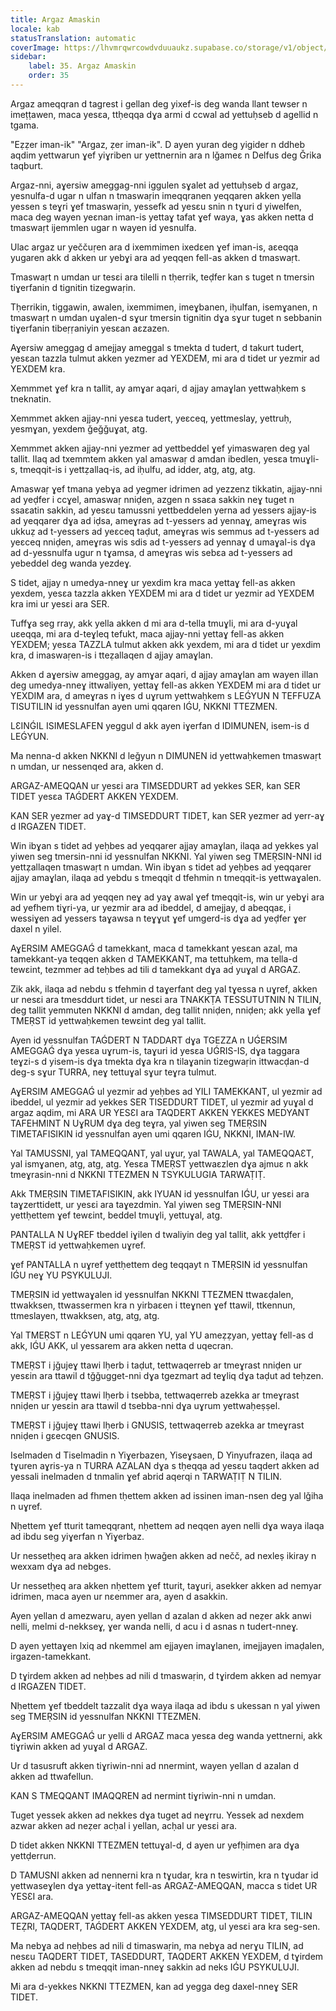 ```yaml
---
title: Argaz Amaskin
locale: kab
statusTranslation: automatic
coverImage: https://lhvmrqwrcowdvduuaukz.supabase.co/storage/v1/object/public/strapi-uploads/small_cover-educacion-fundamental.webp-2d51a7828a2b1309555be27f7e2a61a0.webp
sidebar:
    label: 35. Argaz Amaskin
    order: 35
---
```

Argaz ameqqran d tagrest i gellan deg yixef-is deg wanda llant tewser n imeṭṭawen, maca yesɛa, ttḥeqqa dɣa armi d ccwal ad yettuḥseb d agellid n tgama.

"Eẓẓer iman-ik" "Argaz, ẓer iman-ik". D ayen yuran deg yigider n ddheb aqdim yettwarun ɣef yiɣriben ur yettnernin ara n lǧameɛ n Delfus deg Ǧrika taqburt.

Argaz-nni, aɣersiw ameggag-nni iggulen sɣalet ad yettuḥseb d argaz, yesnulfa-d ugar n ulfan n tmaswaṛin imeqqranen yeqqaren akken yella yessen s teɣri ɣef tmaswaṛin, yessefk ad yesɛu snin n tɣuri d yiwelfen, maca deg wayen yeɛnan iman-is yettaɣ tafat ɣef waya, ɣas akken netta d tmaswaṛt ijemmlen ugar n wayen id yesnulfa.

Ulac argaz ur yeččuṛen ara d ixemmimen ixedɛen ɣef iman-is, aɛeqqa yugaren akk d akken ur yebɣi ara ad yeqqen fell-as akken d tmaswaṛt.

Tmaswaṛt n umdan ur tesɛi ara tilelli n tḥerrik, teḍfer kan s tuget n tmersin tiɣerfanin d tignitin tizegwaṛin.

Tḥerrikin, tiggawin, awalen, ixemmimen, imeɣbanen, iḥulfan, isemɣanen, n tmaswaṛt n umdan uɣalen-d sɣur tmersin tignitin dɣa sɣur tuget n sebbanin tiɣerfanin tibeṛṛaniyin yesɛan aɛzazen.

Aɣersiw ameggag d amejjay ameggal s tmekta d tudert, d takurt tudert, yesɛan tazzla tulmut akken yezmer ad YEXDEM, mi ara d tidet ur yezmir ad YEXDEM kra.

Xemmmet ɣef kra n tallit, ay amɣar aqari, d ajjay amaɣlan yettwaḥkem s tneknatin.

Xemmmet akken ajjay-nni yesɛa tudert, yeɛceq, yettmeslay, yettruḥ, yesmɣan, yexdem ǧeǧǧuɣat, atg.

Xemmmet akken ajjay-nni yezmer ad yettbeddel ɣef yimaswaṛen deg yal tallit. Ilaq ad txemmtem akken yal amaswaṛ d amdan ibedlen, yesɛa tmuɣli-s, tmeqqit-is i yettẓallaq-is, ad iḥulfu, ad idder, atg, atg, atg.

Amaswaṛ ɣef tmana yebɣa ad yegmer idrimen ad yezzenz tikkatin, ajjay-nni ad yeḍfer i ccɣel, amaswaṛ nniḍen, azgen n ssaɛa sakkin neɣ tuget n ssaɛatin sakkin, ad yesɛu tamussni yettbeddelen yerna ad yessers ajjay-is ad yeqqarer dɣa ad iḍsa, ameɣras ad t-yessers ad yennaɣ, ameɣras wis ukkuẓ ad t-yessers ad yeɛceq taḍut, ameɣras wis semmus ad t-yessers ad yeɛceq nniḍen, ameɣras wis sdis ad t-yessers ad yennaɣ d umaɣal-is dɣa ad d-yessnulfa ugur n tɣamsa, d ameɣras wis sebɛa ad t-yessers ad yebeddel deg wanda yezdeɣ.

S tidet, ajjay n umedya-nneɣ ur yexdim kra maca yettaɣ fell-as akken yexdem, yesɛa tazzla akken YEXDEM mi ara d tidet ur yezmir ad YEXDEM kra imi ur yesɛi ara SER.

Tuffɣa seg rray, akk yella akken d mi ara d-tella tmuɣli, mi ara d-yuɣal uɛeqqa, mi ara d-teɣleq tefukt, maca ajjay-nni yettaɣ fell-as akken YEXDEM; yesɛa TAZZLA tulmut akken akk yexdem, mi ara d tidet ur yexdim kra, d imaswaṛen-is i tteẓallaqen d ajjay amaɣlan.

Akken d aɣersiw ameggag, ay amɣar aqari, d ajjay amaɣlan am wayen illan deg umedya-nneɣ ittwaliyen, yettaɣ fell-as akken YEXDEM mi ara d tidet ur YEXDIM ara, d ameɣras n iɣes d uɣrum yettwaḥkem s LEǴYUN N TEFFUZA TISUTILIN id yessnulfan ayen umi qqaren IǴU, NKKNI TTEZMEN.

LƐINǴIL ISIMESLAFEN yeggul d akk ayen iɣerfan d IDIMUNEN, isem-is d LEǴYUN.

Ma nenna-d akken NKKNI d leǧyun n DIMUNEN id yettwaḥkemen tmaswaṛt n umdan, ur nessenqed ara, akken d.

ARGAZ-AMEQQAN ur yesɛi ara TIMSEDDURT ad yekkes SER, kan SER TIDET yesɛa TAǴDERT AKKEN YEXDEM.

KAN SER yezmer ad yaɣ-d TIMSEDDURT TIDET, kan SER yezmer ad yerr-aɣ d IRGAZEN TIDET.

Win ibɣan s tidet ad yeḥbes ad yeqqarer ajjay amaɣlan, ilaqa ad yekkes yal yiwen seg tmersin-nni id yessnulfan NKKNI. Yal yiwen seg TMEṚSIN-NNI id yettẓallaqen tmaswaṛt n umdan. Win ibɣan s tidet ad yeḥbes ad yeqqarer ajjay amaɣlan, ilaqa ad yebdu s tmeqqit d tfehmin n tmeqqit-is yettwaɣalen.

Win ur yebɣi ara ad yeqqen neɣ ad yaɣ awal ɣef tmeqqit-is, win ur yebɣi ara ad yefhem tiɣri-ya, ur yezmir ara ad ibeddel, d amejjay, d abeqqaɛ, i wessiɣen ad yessers taɣawsa n teɣɣut ɣef umgerd-is dɣa ad yeḍfer ɣer daxel n yilel.

AɣERSIM AMEGGAǴ d tamekkant, maca d tamekkant yesɛan azal, ma tamekkant-ya teqqen akken d TAMEKKANT, ma tettuḥkem, ma tella-d tewɛint, tezmmer ad teḥbes ad tili d tamekkant dɣa ad yuɣal d ARGAZ.

Zik akk, ilaqa ad nebdu s tfehmin d taɣerfant deg yal tɣessa n uɣref, akken ur nesɛi ara tmesddurt tidet, ur nesɛi ara TNAKKṬA TESSUTUTNIN N TILIN, deg tallit yemmuten NKKNI d amdan, deg tallit nniḍen, nniḍen; akk yella ɣef TMEṚST id yettwaḥkemen tewɛint deg yal tallit.

Ayen id yessnulfan TAǴDERT N TADDART dɣa TGEZZA n UǴERSIM AMEGGAǴ dɣa yesɛa uɣrum-is, taɣuri id yesɛa UǴRIS-IS, dɣa taggara teɣzi-s d yisem-is dɣa tmekta dɣa kra n tilaɣanin tizegwaṛin ittwacḍan-d deg-s sɣur TURRA, neɣ tettuɣal sɣur teɣra tulmut.

AɣERSIM AMEGGAǴ ul yezmir ad yeḥbes ad YILI TAMEKKANT, ul yezmir ad ibeddel, ul yezmir ad yekkes SER TISEDDURT TIDET, ul yezmir ad yuɣal d argaz aqdim, mi ARA UR YESƐI ara TAQDERT AKKEN YEKKES MEDYANT TAFEHMINT N UɣRUM dɣa deg teɣra, yal yiwen seg TMEṚSIN TIMETAFISIKIN id yessnulfan ayen umi qqaren IǴU, NKKNI, IMAN-IW.

Yal TAMUSSNI, yal TAMEQQANT, yal uɣur, yal TAWALA, yal TAMEQQAƐT, yal ismɣanen, atg, atg, atg. Yesɛa TMEṚST yettwaɛzlen dɣa ajmuɛ n akk tmeɣrasin-nni d NKKNI TTEZMEN N TSYKULUGIA TARWAṬIṬ.

Akk TMEṚSIN TIMETAFISIKIN, akk IYUAN id yessnulfan IǴU, ur yesɛi ara taɣzerttidett, ur yesɛi ara taɣezdmin. Yal yiwen seg TMEṚSIN-NNI yettḥettem ɣef tewɛint, beddel tmuɣli, yettuɣal, atg.

PANTALLA N UɣREF tbeddel iɣilen d twaliyin deg yal tallit, akk yettḍfer i TMEṚST id yettwaḥkemen uɣref.

ɣef PANTALLA n uɣref yettḥettem deg teqqayt n TMEṚSIN id yessnulfan IǴU neɣ YU PSYKULUJI.

TMEṚSIN id yettwaɣalen id yessnulfan NKKNI TTEZMEN ttwaɛḍalen, ttwakksen, ttwassermen kra n yirbaɛen i tteɣnen ɣef ttawil, ttkennun, ttmeslayen, ttwakksen, atg, atg, atg.

Yal TMEṚST n LEǴYUN umi qqaren YU, yal YU ameẓẓyan, yettaɣ fell-as d akk, IǴU AKK, ul yessarem ara akken netta d uqecran.

TMEṚST i jǧujeɣ ttawi lḥerb i taḍut, tettwaqerreb ar tmeɣrast nniḍen ur yesɛin ara ttawil d tǧǧugget-nni dɣa tgezmart ad teɣliq dɣa taḍut ad teḥzen.

TMEṚST i jǧujeɣ ttawi lḥerb i tsebba, tettwaqerreb azekka ar tmeɣrast nniḍen ur yesɛin ara ttawil d tsebba-nni dɣa uɣrum yettwaḥeṣṣel.

TMEṚST i jǧujeɣ ttawi lḥerb i GNUSIS, tettwaqerreb azekka ar tmeɣrast nniḍen i gɛecqen GNUSIS.

Iselmaden d Tiselmadin n Yiɣerbazen, Yiseɣsaen, D Yinyufrazen, ilaqa ad tɣuren aɣris-ya n TURRA AZALAN dɣa s tḥeqqa ad yesɛu taqdert akken ad yessali inelmaden d tnmalin ɣef abrid aqerqi n TARWAṬIṬ N TILIN.

Ilaqa inelmaden ad fhmen tḥettem akken ad issinen iman-nsen deg yal lǧiha n uɣref.

Nḥettem ɣef tturit tameqqrant, nḥettem ad neqqen ayen nelli dɣa waya ilaqa ad ibdu seg yiɣerfan n Yiɣerbaz.

Ur nessetḥeq ara akken idrimen ḥwaǧen akken ad nečč, ad nexleṣ ikiray n wexxam dɣa ad nebges.

Ur nessetḥeq ara akken nḥettem ɣef tturit, taɣuri, asekker akken ad nemyar idrimen, maca ayen ur nɛemmer ara, ayen d asakkin.

Ayen yellan d amezwaru, ayen yellan d azalan d akken ad neẓer akk anwi nelli, melmi d-nekkseɣ, ɣer wanda nelli, d acu i d asnas n tudert-nneɣ.

D ayen yettaɣen lxiq ad nkemmel am ejjayen imaɣlanen, imejjayen imaḍalen, irgazen-tamekkant.

D tɣirdem akken ad neḥbes ad nili d tmaswaṛin, d tɣirdem akken ad nemyar d IRGAZEN TIDET.

Nḥettem ɣef tbeddelt tazzalit dɣa waya ilaqa ad ibdu s ukessan n yal yiwen seg TMEṚSIN id yessnulfan NKKNI TTEZMEN.

AɣERSIM AMEGGAǴ ur yelli d ARGAZ maca yesɛa deg wanda yettnerni, akk tiɣriwin akken ad yuɣal d ARGAZ.

Ur d tasusruft akken tiɣriwin-nni ad nnermint, wayen yellan d azalan d akken ad ttwafellun.

KAN S TMEQQANT IMAQQREN ad nermint tiɣriwin-nni n umdan.

Tuget yessek akken ad nekkes dɣa tuget ad neɣrru. Yessek ad nexdem azwar akken ad neẓer acḥal i yellan, acḥal ur yesɛi ara.

D tidet akken NKKNI TTEZMEN tettuɣal-d, d ayen ur yefḥimen ara dɣa yettḍerrun.

D TAMUSNI akken ad nennerni kra n tɣudar, kra n teswirtin, kra n tɣudar id yettwaseɣlen dɣa yettaɣ-itent fell-as ARGAZ-AMEQQAN, macca s tidet UR YESƐI ara.

ARGAZ-AMEQQAN yettaɣ fell-as akken yesɛa TIMSEDDURT TIDET, TILIN TEẒRI, TAQDERT, TAǴDERT AKKEN YEXDEM, atg, ul yesɛi ara kra seg-sen.

Ma nebɣa ad neḥbes ad nili d timaswaṛin, ma nebɣa ad nerɣu TILIN, ad nesɛu TAQDERT TIDET, TASEDDURT, TAQDERT AKKEN YEXDEM, d tɣirdem akken ad nebdu s tmeqqit iman-nneɣ sakkin ad neks IǴU PSYKULUJI.

Mi ara d-yekkes NKKNI TTEZMEN, kan ad yegga deg daxel-nneɣ SER TIDET.

